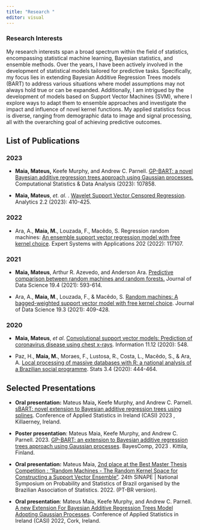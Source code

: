 ```yaml
---
title: "Research "
editor: visual
---
```


### Research Interests

::: justify
My research interests span a broad spectrum within the field of statistics, encompassing statistical machine learning, Bayesian statistics, and ensemble methods. Over the years, I have been actively involved in the development of statistical models tailored for predictive tasks. Specifically, my focus lies in extending Bayesian Additive Regression Trees models (BART) to address various situations where model assumptions may not always hold true or can be expanded. Additionally, I am intrigued by the development of models based on Support Vector Machines (SVM), where I explore ways to adapt them to ensemble approaches and investigate the impact and influence of novel kernel functions. My applied statistics focus is diverse, ranging from demographic data to image and signal processing, all with the overarching goal of achieving predictive outcomes.
:::

## List of Publications

::: justify
### 2023

-   **Maia, Mateus,** Keefe Murphy, and Andrew C. Parnell. [GP-BART: a novel Bayesian additive regression trees approach using Gaussian processes.](https://www.sciencedirect.com/science/article/pii/S016794732300169X#:~:text=The%20Gaussian%20processes%20Bayesian%20additive,terminal%20node%20among%20all%20trees.) Computational Statistics & Data Analysis (2023): 107858.

-   **Maia, Mateus**, *et. al*. . [Wavelet Support Vector Censored Regression](https://doi.org/10.3390/analytics2020023). Analytics 2.2 (2023): 410-425.

### 2022

-   Ara, A., **Maia, M.**, Louzada, F., Macêdo, S. Regression random machines: [An ensemble support vector regression model with free kernel choice](https://doi.org/10.1016/j.eswa.2022.117107). Expert Systems with Applications 202 (2022): 117107.

### 2021

-   **Maia, Mateus**, Arthur R. Azevedo, and Anderson Ara. [Predictive comparison between random machines and random forests.](https://doi.org/10.6339/21-JDS1025) Journal of Data Science 19.4 (2021): 593-614.

-   Ara, A., **Maia, M**., Louzada, F., & Macêdo, S. [Random machines: A bagged-weighted support vector model with free kernel choice](https://doi.org/10.6339/21-JDS1025). Journal of Data Science 19.3 (2021): 409-428.

### 2020

-   **Maia, Mateus**, *et al*. [Convolutional support vector models: Prediction of coronavirus disease using chest x-rays](https://doi.org/10.3390/info11120548). Information 11.12 (2020): 548.

-   Paz, H., **Maia, M.**, Moraes, F., Lustosa, R., Costa, L., Macêdo, S., & Ara, A. [Local processing of massive databases with R: a national analysis of a Brazilian social programme](https://doi.org/10.3390/stats3040028). Stats 3.4 (2020): 444-464.
:::

::: justify
## Selected Presentations

-   **Oral presentation:** Mateus Maia**,** Keefe Murphy, and Andrew C. Parnell. [sBART: novel extension to Bayesian additive regression trees using splines](/presentations/casi_2023_correct_version_mateus_maia.pdf){.justify}. Conference of Applied Statistics in Ireland (CASI) 2023 , Killaerney, Ireland.

-   **Poster presentation**: Mateus Maia, Keefe Murphy, and Andrew C. Parnell. 2023. [GP-BART: an extension to Bayesian additive regression trees approach using Gaussian processes](presentations/poster_bayescomp_v6){.justify}. BayesComp, 2023 . Kittila, Finland.

-   **Oral presentation:** Mateus Maia, [2nd place at the Best Master Thesis Competition : "Random Machines - The Random Kernel Space for Constructing a Support Vector Ensemble"](presentation/sinape_contest){.justify}. 24th SINAPE \| National Symposium on Probability and Statistics of Brazil organised by the Brazilian Association of Statistics. 2022. (PT-BR version).

-   **Oral presentation**: Mateus Maia, Keefe Murphy, and Andrew C. Parnell. [A new Extension For Bayesian Additive Regression Trees Model Adopting Gaussian Processes](presentations/casi_slides2022){.justify}. Conference of Applied Statistics in Ireland (CASI) 2022, Cork, Ireland.
:::

